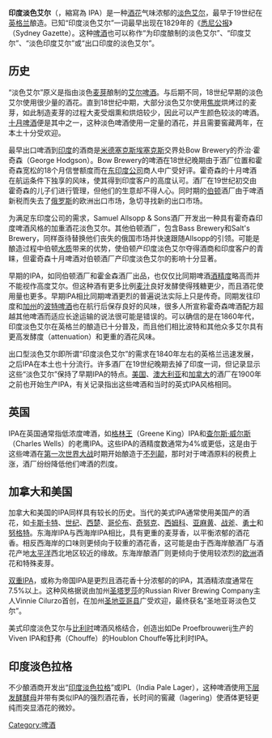 {{unreferenced|time=2018-08-29T18:39:23+00:00}}
'''印度淡色艾尔'''（{{lang-en|India Pale Ale}}，縮寫為 IPA）是一种[[酒花|酒花]]气味浓郁的[[淡色艾尔|淡色艾尔]]，最早于19世纪在[[英格兰|英格兰]]酿造。已知“印度淡色艾尔”一词最早出现在1829年的《[[悉尼公报|悉尼公报]]》（Sydney Gazette）。这种[[啤酒|啤酒]]也可以称作“为印度酿制的淡色艾尔”、“印度艾尔”、“淡色印度艾尔”或“出口印度的淡色艾尔”。

==历史==
“淡色艾尔”原义是指由淡色[[麦芽|麦芽]]酿制的[[艾尔啤酒|艾尔啤酒]]。与后期不同，18世纪早期的淡色艾尔使用很少量的酒花。直到18世纪中期，大部分淡色艾尔使用[[焦炭|焦炭]]烘烤过的麦芽，如此制造麦芽的过程大麦受烟熏和烘焙较少，因此可以产生颜色较淡的啤酒。[[十月啤酒|十月啤酒]]便是其中之一，这种淡色啤酒使用一定量的酒花，并且需要窖藏两年，在本土十分受欢迎。

最早出口啤酒到[[印度|印度]]的酒商是[[米德塞克斯|米德塞克斯]][[埃塞克斯|埃塞克斯]]交界处Bow Brewery的乔治·霍奇森（George Hodgson）。Bow Brewery的啤酒在18世纪晚期由于酒厂位置和霍奇森宽松的18个月信誉额度而在[[东印度公司|东印度公司]]商人中广受好评。霍奇森的十月啤酒在航运条件下独享的风味，使其得到印度客户的高度认可。酒厂在19世纪初交由霍奇森的儿子们进行管理，但他们的生意却不得人心。同时期的[[伯顿|伯顿]]酒厂由于啤酒新税而失去了[[俄罗斯|俄罗斯]]的欧洲出口市场，急切寻找新的出口市场。

为满足东印度公司的需求，Samuel Allsopp & Sons酒厂开发出一种具有霍奇森印度啤酒风格的加重酒花淡色艾尔。其他伯顿酒厂，包含Bass Brewery和Salt's Brewery，同样亟待替换他们丧失的俄国市场并快速跟随Allsopp的引领。可能是酿造过程中伯顿[[水质|水质]]带来的优势，使伯顿产印度淡色艾尔夺得酒商和印度客户的青睐，但霍奇森十月啤酒对伯顿酒厂产印度淡色艾尔的影响十分显著。

早期的IPA，如同伯顿酒厂和霍金森酒厂出品，也仅仅比同期啤酒[[酒精度|酒精度]]略高而并不能视作高度艾尔。但这种酒有更多比例[[麦汁|麦汁]]良好发酵使得残糖更少，而且酒花使用量也更多。早期IPA相比同期啤酒更烈的普遍说法实际上只是传奇。同期发往印度和[[加州|加州]]的[[波特啤酒|波特啤酒]]也在航行后保存良好的风味，很多人所宣称霍奇森啤酒配方超越其他啤酒而适应长途运输的说法很可能是错误的。可以确信的是在1860年代，印度淡色艾尔在英格兰的酿造已十分普及，而且他们相比波特和其他众多艾尔具有更高发酵度（attenuation）和更重的酒花风味。

出口型淡色艾尔即所谓“印度淡色艾尔”的需求在1840年左右的英格兰迅速发展，之后IPA在本土也十分流行。许多酒厂在19世纪晚期去掉了印度一词，但记录显示这些“淡色艾尔”保持了早期IPA的特点。[[美国|美国]]、[[澳大利亚|澳大利亚]]和[[加拿大|加拿大]]的酒厂在1900年之前也开始生产IPA，有关记录指出这些啤酒和当时的英式IPA风格相同。

==英国==
IPA在英国通常指低浓度啤酒，如[[格林王|格林王]]（Greene King）IPA和[[查尔斯·威尔斯|查尔斯·威尔斯]]（Charles Wells）的老鹰IPA。这些IPA的酒精度数通常为4%或更低，这是由于这些啤酒在[[第一次世界大战|第一次世界大战]]时期开始酿造于[[不列颠|不列颠]]，那时对于啤酒原料的税费上涨，酒厂纷纷降低他们啤酒的烈度。

==加拿大和美国==
加拿大和美国的IPA同样具有较长的历史。当代的美式IPA通常使用美国产的酒花，如[[卡斯卡特|卡斯卡特]]、[[世纪（酒花）|世纪]]、[[西楚（酒花）|西楚]]、[[哥伦布（酒花）|哥伦布]]、[[奇努克（酒花）|奇努克]]、[[西姆科|西姆科]]、[[亚麻黄|亚麻黄]]、[[战斧（酒花）|战斧]]、[[勇士（酒花）|勇士]]和[[努格特|努格特]]。东海岸IPA与西海岸IPA相比，具有更重的麦芽香，以平衡浓郁的酒花香。相反西海岸的口味则更倾向于较重的酒花香，这可能是由于西海岸酿酒厂与酒花产地[[太平洋|太平洋]]西北地区较近的缘故。东海岸酿酒厂则更倾向于使用较浓烈的[[欧洲|欧洲]]酒花和特殊麦芽。

[[双重IPA|双重IPA]]，或称为帝国IPA是更烈且酒花香十分浓郁的的IPA，其酒精浓度通常在7.5%以上。这种风格据说由加州[[聖羅莎_(加利福尼亞州)|圣塔罗莎]]的Russian River Brewing Company主人Vinnie Cilurzo首创，在加州[[圣迭戈县_(加利福尼亚州)|圣地亚哥县]]广受欢迎，最终获名“圣地亚哥淡色艾尔”。

美式印度淡色艾尔与[[比利时|比利时]]啤酒风格结合，创造出如De Proefbrouwerij生产的Viven IPA和舒弗（Chouffe）的Houblon Chouffe等比利时IPA。

==印度淡色拉格==
不少酿酒商开发出“[[印度淡色拉格|印度淡色拉格]]”或IPL（India Pale Lager），这种啤酒使用[[下层发酵|下层发酵]][[酵母|酵母]]并带有类似IPA的强烈酒花香，长时间的窖藏（lagering）使酒体更轻更纯而突显酒花的微妙。

{{啤酒分类}}
[[Category:啤酒|Category:啤酒]]